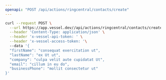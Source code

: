 ```yaml
---
openapi: "POST /api/actions/ringcentral/contacts/create"
---
```


<RequestExample>

```bash Request
curl --request POST \
  --url https://app.vessel.dev//api/actions/ringcentral/contacts/create \
  --header 'Content-Type: application/json' \
  --header 'x-vessel-api-token: ' \
  --header 'x-vessel-access-token: '\ 
  --data '{
  "firstName": "consequat exercitation ut",
  "lastName": "ex Ut ut",
  "company": "culpa velit aute cupidatat Ut",
  "email": "cillum in eu do",
  "businessPhone": "mollit consectetur ut"
}'
```

</RequestExample>


      